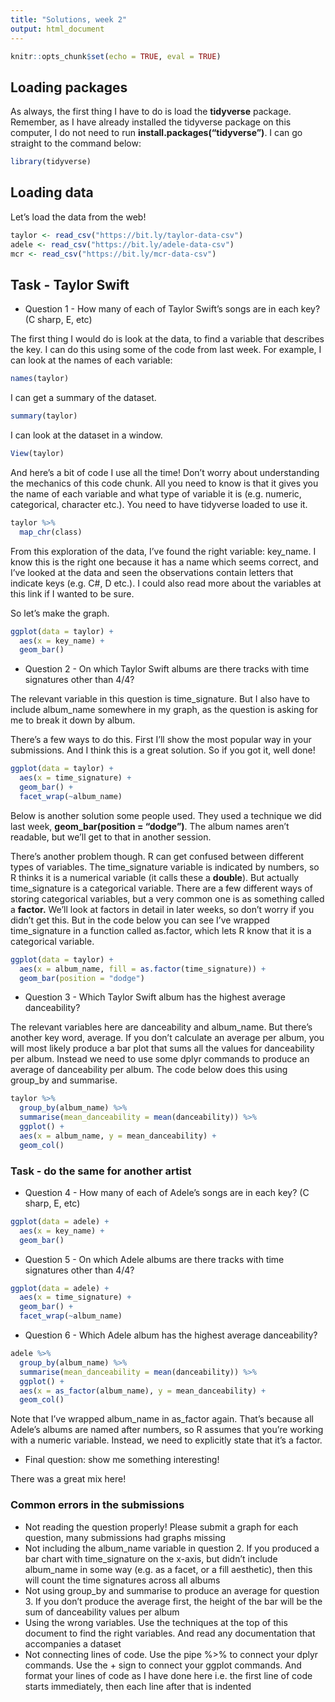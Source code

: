 ```yaml
---
title: "Solutions, week 2"
output: html_document
---
```


```r
knitr::opts_chunk$set(echo = TRUE, eval = TRUE)
```

## Loading packages


As always, the first thing I have to do is load the **tidyverse** package. Remember, as I have already installed the tidyverse package on this computer, I do not need to run **install.packages("tidyverse")**. I can go straight to the command below:

```r
library(tidyverse)
```

## Loading data

Let's load the data from the web!

```r
taylor <- read_csv("https://bit.ly/taylor-data-csv")
adele <- read_csv("https://bit.ly/adele-data-csv")
mcr <- read_csv("https://bit.ly/mcr-data-csv")
```

## Task - Taylor Swift

- Question 1 - How many of each of Taylor Swift’s songs are in each key? (C sharp, E, etc)

The first thing I would do is look at the data, to find a variable that describes the key. I can do this using some of the code from last week. For example, I can look at the names of each variable:

```r
names(taylor)
```

I can get a summary of the dataset.

```r
summary(taylor)
```

I can look at the dataset in a window.

```r
View(taylor)
```

And here’s a bit of code I use all the time! Don’t worry about understanding the mechanics of this code chunk. All you need to know is that it gives you the name of each variable and what type of variable it is (e.g. numeric, categorical, character etc.). You need to have tidyverse loaded to use it.

```r
taylor %>% 
  map_chr(class)
```

From this exploration of the data, I’ve found the right variable: key_name. I know this is the right one because it has a name which seems correct, and I’ve looked at the data and seen the observations contain letters that indicate keys (e.g. C#, D etc.). I could also read more about the variables at this link if I wanted to be sure.

So let’s make the graph.
```r
ggplot(data = taylor) +
  aes(x = key_name) +
  geom_bar()
```

- Question 2 - On which Taylor Swift albums are there tracks with time signatures other than 4/4?

The relevant variable in this question is time_signature. But I also have to include album_name somewhere in my graph, as the question is asking for me to break it down by album.

There’s a few ways to do this. First I’ll show the most popular way in your submissions. And I think this is a great solution. So if you got it, well done!

```r
ggplot(data = taylor) +
  aes(x = time_signature) +
  geom_bar() +
  facet_wrap(~album_name)
```


Below is another solution some people used. They used a technique we did last week, **geom_bar(position = "dodge")**. The album names aren’t readable, but we’ll get to that in another session.

There’s another problem though. R can get confused between different types of variables. The time_signature variable is indicated by numbers, so R thinks it is a numerical variable (it calls these a **double**). But actually time_signature is a categorical variable. There are a few different ways of storing categorical variables, but a very common one is as something called a **factor.** We’ll look at factors in detail in later weeks, so don’t worry if you didn’t get this. But in the code below you can see I’ve wrapped time_signature in a function called as.factor, which lets R know that it is a categorical variable.

```r
ggplot(data = taylor) +
  aes(x = album_name, fill = as.factor(time_signature)) +
  geom_bar(position = "dodge")
```

- Question 3 - Which Taylor Swift album has the highest average danceability?

The relevant variables here are danceability and album_name. But there’s another key word, average. If you don’t calculate an average per album, you will most likely produce a bar plot that sums all the values for danceability per album. Instead we need to use some dplyr commands to produce an average of danceability per album. The code below does this using group_by and summarise.

```r
taylor %>% 
  group_by(album_name) %>% 
  summarise(mean_danceability = mean(danceability)) %>% 
  ggplot() +
  aes(x = album_name, y = mean_danceability) +
  geom_col()
```

### Task - do the same for another artist

- Question 4 - How many of each of Adele's songs are in each key? (C sharp, E, etc)

```r
ggplot(data = adele) +
  aes(x = key_name) +
  geom_bar()
```

- Question 5 - On which Adele albums are there tracks with time signatures other than 4/4?

```r
ggplot(data = adele) +
  aes(x = time_signature) +
  geom_bar() +
  facet_wrap(~album_name)
```

- Question 6 - Which Adele album has the highest average danceability?

```r
adele %>% 
  group_by(album_name) %>% 
  summarise(mean_danceability = mean(danceability)) %>% 
  ggplot() +
  aes(x = as_factor(album_name), y = mean_danceability) +
  geom_col()
```

Note that I've wrapped album_name in as_factor again. That's because all Adele's albums are named after numbers, so R assumes that you're working with a numeric variable. Instead, we need to explicitly state that it's a factor.

- Final question: show me something interesting!

There was a great mix here!


### Common errors in the submissions
- Not reading the question properly! Please submit a graph for each question, many submissions had graphs missing
- Not including the album_name variable in question 2. If you produced a bar chart with time_signature on the x-axis, but didn’t include album_name in some way (e.g. as a facet, or a fill aesthetic), then this will count the time signatures across all albums
- Not using group_by and summarise to produce an average for question 3. If you don’t produce the average first, the height of the bar will be the sum of danceability values per album
- Using the wrong variables. Use the techniques at the top of this document to find the right variables. And read any documentation that accompanies a dataset
- Not connecting lines of code. Use the pipe %>% to connect your dplyr commands. Use the + sign to connect your ggplot commands. And format your lines of code as I have done here i.e. the first line of code starts immediately, then each line after that is indented